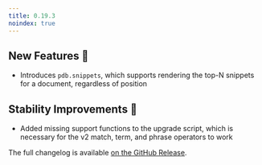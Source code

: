 ```yaml
---
title: 0.19.3
noindex: true
---
```


## New Features 🚀

- Introduces `pdb.snippets`, which supports rendering the top-N snippets for a document, regardless of position

## Stability Improvements 💪

- Added missing support functions to the upgrade script, which is necessary for the v2 match, term, and phrase operators to work

The full changelog is available [on the GitHub Release](https://github.com/paradedb/paradedb/releases/tag/v0.19.3).
